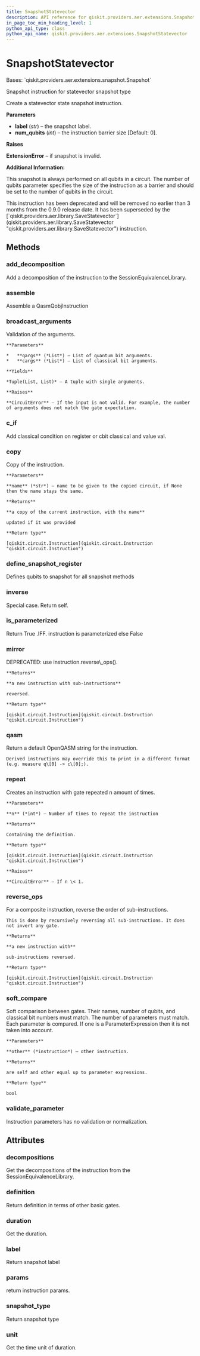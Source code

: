 ```yaml
---
title: SnapshotStatevector
description: API reference for qiskit.providers.aer.extensions.SnapshotStatevector
in_page_toc_min_heading_level: 1
python_api_type: class
python_api_name: qiskit.providers.aer.extensions.SnapshotStatevector
---
```


# SnapshotStatevector

<Class id="qiskit.providers.aer.extensions.SnapshotStatevector" isDedicatedPage={true} github="https://github.com/qiskit/qiskit-aer/tree/stable/0.9/qiskit/providers/aer/extensions/snapshot_statevector.py" signature="SnapshotStatevector(label, num_qubits=0)" modifiers="class">
  Bases: `qiskit.providers.aer.extensions.snapshot.Snapshot`

  Snapshot instruction for statevector snapshot type

  Create a statevector state snapshot instruction.

  **Parameters**

  *   **label** (*str*) – the snapshot label.
  *   **num\_qubits** (*int*) – the instruction barrier size \[Default: 0].

  **Raises**

  **ExtensionError** – if snapshot is invalid.

  **Additional Information:**

  This snapshot is always performed on all qubits in a circuit. The number of qubits parameter specifies the size of the instruction as a barrier and should be set to the number of qubits in the circuit.

  <Admonition title="Deprecated since version 0.9.0" type="danger">
    This instruction has been deprecated and will be removed no earlier than 3 months from the 0.9.0 release date. It has been superseded by the [`qiskit.providers.aer.library.SaveStatevector`](qiskit.providers.aer.library.SaveStatevector "qiskit.providers.aer.library.SaveStatevector") instruction.
  </Admonition>

  ## Methods

  <span id="qiskit-providers-aer-extensions-snapshotstatevector-add-decomposition" />

  ### add\_decomposition

  <Function id="qiskit.providers.aer.extensions.SnapshotStatevector.add_decomposition" signature="SnapshotStatevector.add_decomposition(decomposition)">
    Add a decomposition of the instruction to the SessionEquivalenceLibrary.
  </Function>

  <span id="qiskit-providers-aer-extensions-snapshotstatevector-assemble" />

  ### assemble

  <Function id="qiskit.providers.aer.extensions.SnapshotStatevector.assemble" signature="SnapshotStatevector.assemble()">
    Assemble a QasmQobjInstruction
  </Function>

  <span id="qiskit-providers-aer-extensions-snapshotstatevector-broadcast-arguments" />

  ### broadcast\_arguments

  <Function id="qiskit.providers.aer.extensions.SnapshotStatevector.broadcast_arguments" signature="SnapshotStatevector.broadcast_arguments(qargs, cargs)">
    Validation of the arguments.

    **Parameters**

    *   **qargs** (*List*) – List of quantum bit arguments.
    *   **cargs** (*List*) – List of classical bit arguments.

    **Yields**

    *Tuple(List, List)* – A tuple with single arguments.

    **Raises**

    **CircuitError** – If the input is not valid. For example, the number of arguments does not match the gate expectation.
  </Function>

  <span id="qiskit-providers-aer-extensions-snapshotstatevector-c-if" />

  ### c\_if

  <Function id="qiskit.providers.aer.extensions.SnapshotStatevector.c_if" signature="SnapshotStatevector.c_if(classical, val)">
    Add classical condition on register or cbit classical and value val.
  </Function>

  <span id="qiskit-providers-aer-extensions-snapshotstatevector-copy" />

  ### copy

  <Function id="qiskit.providers.aer.extensions.SnapshotStatevector.copy" signature="SnapshotStatevector.copy(name=None)">
    Copy of the instruction.

    **Parameters**

    **name** (*str*) – name to be given to the copied circuit, if None then the name stays the same.

    **Returns**

    **a copy of the current instruction, with the name**

    updated if it was provided

    **Return type**

    [qiskit.circuit.Instruction](qiskit.circuit.Instruction "qiskit.circuit.Instruction")
  </Function>

  <span id="qiskit-providers-aer-extensions-snapshotstatevector-define-snapshot-register" />

  ### define\_snapshot\_register

  <Function id="qiskit.providers.aer.extensions.SnapshotStatevector.define_snapshot_register" signature="SnapshotStatevector.define_snapshot_register(circuit, label=None, qubits=None)" modifiers="static">
    Defines qubits to snapshot for all snapshot methods
  </Function>

  <span id="qiskit-providers-aer-extensions-snapshotstatevector-inverse" />

  ### inverse

  <Function id="qiskit.providers.aer.extensions.SnapshotStatevector.inverse" signature="SnapshotStatevector.inverse()">
    Special case. Return self.
  </Function>

  <span id="qiskit-providers-aer-extensions-snapshotstatevector-is-parameterized" />

  ### is\_parameterized

  <Function id="qiskit.providers.aer.extensions.SnapshotStatevector.is_parameterized" signature="SnapshotStatevector.is_parameterized()">
    Return True .IFF. instruction is parameterized else False
  </Function>

  <span id="qiskit-providers-aer-extensions-snapshotstatevector-mirror" />

  ### mirror

  <Function id="qiskit.providers.aer.extensions.SnapshotStatevector.mirror" signature="SnapshotStatevector.mirror()">
    DEPRECATED: use instruction.reverse\_ops().

    **Returns**

    **a new instruction with sub-instructions**

    reversed.

    **Return type**

    [qiskit.circuit.Instruction](qiskit.circuit.Instruction "qiskit.circuit.Instruction")
  </Function>

  <span id="qiskit-providers-aer-extensions-snapshotstatevector-qasm" />

  ### qasm

  <Function id="qiskit.providers.aer.extensions.SnapshotStatevector.qasm" signature="SnapshotStatevector.qasm()">
    Return a default OpenQASM string for the instruction.

    Derived instructions may override this to print in a different format (e.g. measure q\[0] -> c\[0];).
  </Function>

  <span id="qiskit-providers-aer-extensions-snapshotstatevector-repeat" />

  ### repeat

  <Function id="qiskit.providers.aer.extensions.SnapshotStatevector.repeat" signature="SnapshotStatevector.repeat(n)">
    Creates an instruction with gate repeated n amount of times.

    **Parameters**

    **n** (*int*) – Number of times to repeat the instruction

    **Returns**

    Containing the definition.

    **Return type**

    [qiskit.circuit.Instruction](qiskit.circuit.Instruction "qiskit.circuit.Instruction")

    **Raises**

    **CircuitError** – If n \< 1.
  </Function>

  <span id="qiskit-providers-aer-extensions-snapshotstatevector-reverse-ops" />

  ### reverse\_ops

  <Function id="qiskit.providers.aer.extensions.SnapshotStatevector.reverse_ops" signature="SnapshotStatevector.reverse_ops()">
    For a composite instruction, reverse the order of sub-instructions.

    This is done by recursively reversing all sub-instructions. It does not invert any gate.

    **Returns**

    **a new instruction with**

    sub-instructions reversed.

    **Return type**

    [qiskit.circuit.Instruction](qiskit.circuit.Instruction "qiskit.circuit.Instruction")
  </Function>

  <span id="qiskit-providers-aer-extensions-snapshotstatevector-soft-compare" />

  ### soft\_compare

  <Function id="qiskit.providers.aer.extensions.SnapshotStatevector.soft_compare" signature="SnapshotStatevector.soft_compare(other)">
    Soft comparison between gates. Their names, number of qubits, and classical bit numbers must match. The number of parameters must match. Each parameter is compared. If one is a ParameterExpression then it is not taken into account.

    **Parameters**

    **other** (*instruction*) – other instruction.

    **Returns**

    are self and other equal up to parameter expressions.

    **Return type**

    bool
  </Function>

  <span id="qiskit-providers-aer-extensions-snapshotstatevector-validate-parameter" />

  ### validate\_parameter

  <Function id="qiskit.providers.aer.extensions.SnapshotStatevector.validate_parameter" signature="SnapshotStatevector.validate_parameter(parameter)">
    Instruction parameters has no validation or normalization.
  </Function>

  ## Attributes

  ### decompositions

  <Attribute id="qiskit.providers.aer.extensions.SnapshotStatevector.decompositions">
    Get the decompositions of the instruction from the SessionEquivalenceLibrary.
  </Attribute>

  ### definition

  <Attribute id="qiskit.providers.aer.extensions.SnapshotStatevector.definition">
    Return definition in terms of other basic gates.
  </Attribute>

  ### duration

  <Attribute id="qiskit.providers.aer.extensions.SnapshotStatevector.duration">
    Get the duration.
  </Attribute>

  ### label

  <Attribute id="qiskit.providers.aer.extensions.SnapshotStatevector.label">
    Return snapshot label
  </Attribute>

  ### params

  <Attribute id="qiskit.providers.aer.extensions.SnapshotStatevector.params">
    return instruction params.
  </Attribute>

  ### snapshot\_type

  <Attribute id="qiskit.providers.aer.extensions.SnapshotStatevector.snapshot_type">
    Return snapshot type
  </Attribute>

  ### unit

  <Attribute id="qiskit.providers.aer.extensions.SnapshotStatevector.unit">
    Get the time unit of duration.
  </Attribute>
</Class>

